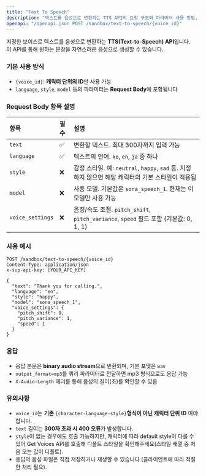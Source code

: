 ```yaml
---
title: "Text To Speech"
description: "텍스트를 음성으로 변환하는 TTS API의 요청 구조와 파라미터 사용 방법, 오류 주의사항을 안내합니다."
openapi: "/openapi.json POST /sandbox/text-to-speech/{voice_id}"
---
```


지정한 보이스로 텍스트를 음성으로 변환하는 **TTS(Text-to-Speech) API**입니다.\
이 API를 통해 원하는 문장을 자연스러운 음성으로 생성할 수 있습니다.

### 기본 사용 방식

- `{voice_id}`: **캐릭터 단위의 ID**만 사용 가능
- `language`, `style`, `model` 등의 파라미터는 **Request Body**에 포함됩니다

### Request Body 항목 설명

| 항목               | 필수 | 설명                                                                      |
| :--------------- | :-- | :---------------------------------------------------------------------- |
| `text`           | ✅  | 변환할 텍스트. 최대 300자까지 입력 가능                                                |
| `language`       | ✅  | 텍스트의 언어. `ko`, `en`, `ja` 중 하나                                          |
| `style`          | ❌  | 감정 스타일. 예: `neutral`, `happy`, `sad` 등. 지정하지 않으면 해당 캐릭터의 기본 스타일이 적용됨    |
| `model`          | ❌  | 사용 모델. 기본값은 `sona_speech_1`. 현재는 이 모델만 사용 가능                            |
| `voice_settings` | ❌  | 음정/속도 조절. `pitch_shift`, `pitch_variance`, `speed` 필드 포함 (기본값: 0, 1, 1) |

### 사용 예시

```http
POST /sandbox/text-to-speech/{voice_id}
Content-Type: application/json
x-sup-api-key: [YOUR_API_KEY]

{
  "text": "Thank you for calling.",
  "language": "en",
  "style": "happy",
  "model": "sona_speech_1",
  "voice_settings": {
    "pitch_shift": 0,
    "pitch_variance": 1,
    "speed": 1
  }
}
```

### 응답

- 응답 본문은 **binary audio stream**으로 반환되며, 기본 포맷은 `wav`
- `output_format=mp3`를 쿼리 파라미터로 전달하면 mp3 형식으로도 응답 가능
- `X-Audio-Length` 헤더를 통해 음성의 길이(초)를 확인할 수 있음

### 유의사항

- `voice_id`는 **기존** `{character-language-style}`**형식이 아닌 캐릭터 단위 ID** 여야 합니다.
- `text` 길이는 **300자 초과 시 400 오류**가 발생합니다.
- `style`이 없는 경우에도 호출 가능하지만, 캐릭터에 따라 default style이 다를 수 있어 Get Voices API를 호출해 디폴트 스타일을 확인해주세요(스타일 배열 중 처음 오는 값이 디폴트).
- 응답의 음성 파일은 직접 저장하거나 재생할 수 있습니다 (클라이언트에 따라 적절한 처리 필요).